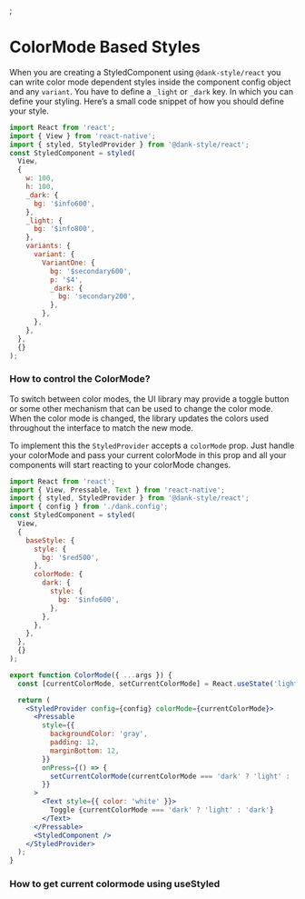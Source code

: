 
<Meta title="api/ColorMode Based Styles" />;


# ColorMode Based Styles

When you are creating a StyledComponent using `@dank-style/react` you can write color mode dependent styles inside the component config object and any `variant`. You have to define a `_light` or `_dark` key. In which you can define your styling. Here’s a small code snippet of how you should define your style.

```jsx
import React from 'react';
import { View } from 'react-native';
import { styled, StyledProvider } from '@dank-style/react';
const StyledComponent = styled(
  View,
  {
    w: 100,
    h: 100,
    _dark: {
      bg: '$info600',
    },
    _light: {
      bg: '$info800',
    },
    variants: {
      variant: {
        VariantOne: {
          bg: '$secondary600',
          p: '$4',
          _dark: {
            bg: 'secondary200',
          },
        },
      },
    },
  },
  {}
);
```

### How to control the ColorMode?

To switch between color modes, the UI library may provide a toggle button or some other mechanism that can be used to change the color mode. When the color mode is changed, the library updates the colors used throughout the interface to match the new mode.

To implement this the `StyledProvider` accepts a `colorMode` prop. Just handle your colorMode and pass your current colorMode in this prop and all your components will start reacting to your colorMode changes.

```jsx
import React from 'react';
import { View, Pressable, Text } from 'react-native';
import { styled, StyledProvider } from '@dank-style/react';
import { config } from './dank.config';
const StyledComponent = styled(
  View,
  {
    baseStyle: {
      style: {
        bg: '$red500',
      },
      colorMode: {
        dark: {
          style: {
            bg: '$info600',
          },
        },
      },
    },
  },
  {}
);

export function ColorMode({ ...args }) {
  const [currentColorMode, setCurrentColorMode] = React.useState('light');

  return (
    <StyledProvider config={config} colorMode={currentColorMode}>
      <Pressable
        style={{
          backgroundColor: 'gray',
          padding: 12,
          marginBottom: 12,
        }}
        onPress={() => {
          setCurrentColorMode(currentColorMode === 'dark' ? 'light' : 'dark');
        }}
      >
        <Text style={{ color: 'white' }}>
          Toggle {currentColorMode === 'dark' ? 'light' : 'dark'}
        </Text>
      </Pressable>
      <StyledComponent />
    </StyledProvider>
  );
}
```

### How to get current colormode using useStyled

```jsx

```

<Canvas>
  <Story id="api-stories-colormode--color-mode" />
</Canvas>
